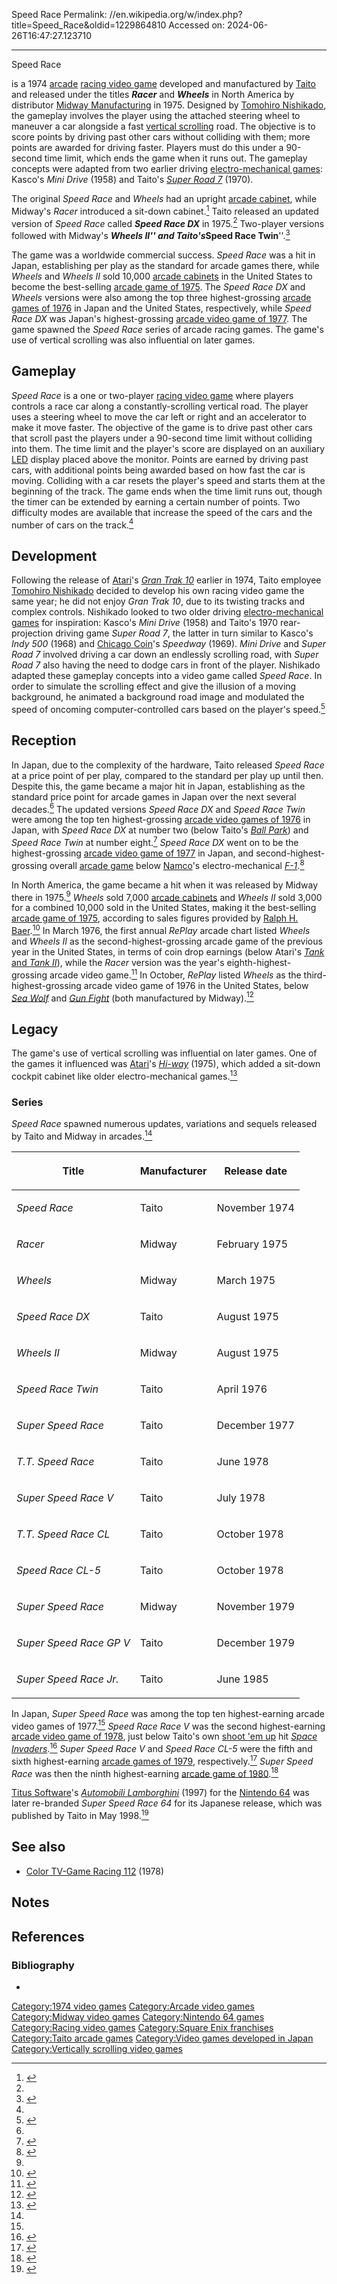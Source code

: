 Speed Race
Permalink: //en.wikipedia.org/w/index.php?title=Speed_Race&oldid=1229864810
Accessed on: 2024-06-26T16:47:27.123710



------
Speed Race
{{short description|1974 video game}}
{{Distinguish|Speed Racer}}
{{Infobox video game
| title = Speed Race
| image = File:Speed Race flyer.png
| alt = 
| developer = [[Taito]]
| publisher = {{vgrelease|JP/EU|Taito<ref name="Akagi">{{cite book |last1=Akagi |first1=Masumi |title=アーケードTVゲームリスト国内•海外編(1971-2005) |trans-title=Arcade TV Game List: Domestic • Overseas Edition (1971-2005) |date=13 October 2006 |publisher=Amusement News Agency |language=ja |location=Japan |isbn=978-4990251215 |pages=40–1, 124 |url=https://archive.org/details/ArcadeGameList1971-2005/page/n41/mode/2up}}</ref><ref name="EU">{{cite web |title=Video Game Flyers: Speed Race, Taito (EU) |url=https://flyers.arcade-museum.com/?page=thumbs&db=videodb&id=4056 |website=The Arcade Flyer Archive |publisher=[[Killer List of Videogames|International Arcade Museum]] |access-date=22 March 2021}}</ref>|NA|[[Midway Manufacturing]]|AU|Leisure & Allied Industries<ref name="AU">{{cite web |title=Video Game Flyers: Speed Race, Leisure & Allied Industries (AU) |url=https://flyers.arcade-museum.com/?page=flyer&db=videodb&id=4380&image=1 |website=The Arcade Flyer Archive |publisher=[[Killer List of Videogames|International Arcade Museum]] |access-date=22 March 2021}}</ref>}}
| designer = [[Tomohiro Nishikado]]
| platform = [[Arcade game|Arcade]]
| released = '''''Speed Race''''' {{vgrelease|JP|November 1974<ref name="Akagi"/>|EU/AU|Late 1974<ref name="EU"/><ref name="AU"/>}} '''''Racer''''' {{vgrelease|NA|February 1975<ref name="Akagi"/>}} '''''Wheels''''' {{vgrelease|NA|March 1975<ref name="Akagi"/>}} '''''Speed Race DX''''' {{vgrelease|JP|August 1975<ref name="Akagi"/>}} '''''Wheels II''''' {{vgrelease|NA|August 1975<ref name="Akagi"/>}} '''''Speed Race Twin''''' {{vgrelease|JP|April 1976<ref name="Akagi"/>|EU|1976<ref>{{cite web |title=Video Game Flyers: Speed Race Twin, Taito (EU) |url=https://flyers.arcade-museum.com/?page=thumbs&db=videodb&id=4058 |website=The Arcade Flyer Archive |access-date=31 May 2021}}</ref>}}
| genre = [[Racing video game|Racing]]
| series = ''Speed Race''
| modes = [[Single-player video game|Single-player]], [[two-player]] (''Wheels II'', ''Twin'')
}}

{{nihongo foot|'''''Speed Race'''''|スピードレース|Supīdo Rēsu|lead=yes|group=lower-alpha}} is a 1974 [[Arcade game|arcade]] [[racing video game]] developed and manufactured by [[Taito]] and released under the titles '''''Racer''''' and '''''Wheels''''' in North America by distributor [[Midway Manufacturing]] in 1975. Designed by [[Tomohiro Nishikado]], the gameplay involves the player using the attached steering wheel to maneuver a car alongside a fast [[vertical scrolling]] road. The objective is to score points by driving past other cars without colliding with them; more points are awarded for driving faster. Players must do this under a 90-second time limit, which ends the game when it runs out. The gameplay concepts were adapted from two earlier driving [[electro-mechanical games]]: Kasco's ''Mini Drive'' (1958) and Taito's ''[[List of Taito games|Super Road 7]]'' (1970).

The original ''Speed Race'' and ''Wheels'' had an upright [[arcade cabinet]], while Midway's ''Racer'' introduced a sit-down cabinet.<ref name="Wolf">{{cite book |last1=Wolf |first1=Mark J. P. |title=The Video Game Explosion: A History from PONG to Playstation and Beyond |date=2008 |publisher=[[ABC-CLIO]] |isbn=978-0-313-33868-7 |page=37 |url=https://books.google.com/books?id=XiM0ntMybNwC&pg=PA37}}</ref> Taito released an updated version of ''Speed Race'' called '''''Speed Race DX''''' in 1975.<ref name="Akagi"/> Two-player versions followed with Midway's '''''Wheels II''''' and Taito's '''''Speed Race Twin'''''.<ref>{{cite book |last1=Smith |first1=Alexander |title=They Create Worlds: The Story of the People and Companies That Shaped the Video Game Industry, Vol. I: 1971-1982 |date=19 November 2019 |publisher=[[CRC Press]] |isbn=978-0-429-75261-2 |page=195 |url=https://books.google.com/books?id=Cxy_DwAAQBAJ&pg=PT195}}</ref>

The game was a worldwide commercial success. ''Speed Race'' was a hit in Japan, establishing {{nowrap|[[100 yen]]}} per play as the standard for arcade games there, while ''Wheels'' and ''Wheels II'' sold 10,000 [[arcade cabinet]]s in the United States to become the best-selling [[1975 in video games|arcade game of 1975]]. The ''Speed Race DX'' and ''Wheels'' versions were also among the top three highest-grossing [[1976 in video games|arcade games of 1976]] in Japan and the United States, respectively, while ''Speed Race DX'' was Japan's highest-grossing [[1977 in video games|arcade video game of 1977]]. The game spawned the ''Speed Race'' series of arcade racing games. The game's use of vertical scrolling was also influential on later games.

==Gameplay==
''Speed Race'' is a one or two-player [[racing video game]] where players controls a race car along a constantly-scrolling vertical road. The player uses a steering wheel to move the car left or right and an accelerator to make it move faster. The objective of the game is to drive past other cars that scroll past the players under a 90-second time limit without colliding into them. The time limit and the player's score are displayed on an auxiliary [[Light-emitting diode|LED]] display placed above the monitor. Points are earned by driving past cars, with additional points being awarded based on how fast the car is moving. Colliding with a car resets the player's speed and starts them at the beginning of the track. The game ends when the time limit runs out, though the timer can be extended by earning a certain number of points. Two difficulty modes are available that increase the speed of the cars and the number of cars on the track.<ref name="Manual"/>

==Development==
Following the release of [[Atari, Inc.|Atari]]'s ''[[Gran Trak 10]]'' earlier in 1974, Taito employee [[Tomohiro Nishikado]] decided to develop his own racing video game the same year; he did not enjoy ''Gran Trak 10'', due to its twisting tracks and complex controls. Nishikado looked to two older driving [[electro-mechanical games]] for inspiration: Kasco's ''Mini Drive'' (1958) and Taito's 1970 rear-projection driving game ''Super Road 7'', the latter in turn similar to Kasco's ''Indy 500'' (1968) and [[Chicago Coin]]'s ''Speedway'' (1969). ''Mini Drive'' and ''Super Road 7'' involved driving a car down an endlessly scrolling road, with ''Super Road 7'' also having the need to dodge cars in front of the player. Nishikado adapted these gameplay concepts into a video game called ''Speed Race''. In order to simulate the scrolling effect and give the illusion of a moving background, he animated a background road image and modulated the speed of oncoming computer-controlled cars based on the player's speed.<ref name="Smith194">{{cite book |last1=Smith |first1=Alexander |title=They Create Worlds: The Story of the People and Companies That Shaped the Video Game Industry, Vol. I: 1971-1982 |date=19 November 2019 |publisher=[[CRC Press]] |isbn=978-0-429-75261-2 |page=194 |url=https://books.google.com/books?id=Cxy_DwAAQBAJ&pg=PT194}}</ref>

==Reception==
In Japan, due to the complexity of the hardware, Taito released ''Speed Race'' at a price point of {{nowrap|[[100 yen]]}} per play, compared to the standard {{nowrap|50 [[Japanese yen|yen]]}} per play up until then. Despite this, the game became a major hit in Japan, establishing {{nowrap|100 yen}} as the standard price point for arcade games in Japan over the next several decades.<ref name="Smith194"/> The updated versions ''Speed Race DX'' and ''Speed Race Twin'' were among the top ten highest-grossing [[1976 in video games|arcade video games of 1976]] in Japan, with ''Speed Race DX'' at number two (below Taito's ''[[List of Taito games|Ball Park]]'') and ''Speed Race Twin'' at number eight.<ref>{{cite magazine|title=本紙アンケー 〜 ト調査の結果|trans-title=Paper Questionnaire: Results of the Survey |magazine=[[:ja:ゲームマシン|Game Machine]]|issue=65|publisher=[[:ja:アミューズメント通信社|Amusement Press, Inc.]]|date=1 February 1977|pages=2–3|lang=ja|url=https://onitama.tv/gamemachine/pdf/19770201p.pdf#page=2}}</ref> ''Speed Race DX'' went on to be the highest-grossing [[1977 in video games|arcade video game of 1977]] in Japan, and second-highest-grossing overall [[arcade game]] below [[Namco]]'s electro-mechanical ''[[F-1 (arcade game)|F-1]]''.<ref name="GM90">{{cite magazine|title=結果ベスト3|trans-title=Best 3 Results |magazine=[[:ja:ゲームマシン|Game Machine]]|issue=90|publisher=[[:ja:アミューズメント通信社|Amusement Press, Inc.]]|date=15 February 1978|pages=2–3|lang=ja|url=https://onitama.tv/gamemachine/pdf/19780215p.pdf#page=2}}</ref>

In North America, the game became a hit when it was released by Midway there in 1975.<ref name="Smith194"/> ''Wheels'' sold 7,000 [[arcade cabinet]]s and ''Wheels II'' sold 3,000 for a combined 10,000 sold in the United States, making it the best-selling [[1975 in video games|arcade game of 1975]], according to sales figures provided by [[Ralph H. Baer]].<ref name="Baer">{{cite book |last1=Baer |first1=Ralph H. |author1-link=Ralph H. Baer |title=Videogames: In the Beginning |date=2005 |publisher=Rolenta Press |isbn=978-0-9643848-1-1 |pages=10–3 |url=https://archive.org/details/VideogamesInTheBeginningRalphH.Baer/page/n31/mode/2up}}</ref> In March 1976, the first annual ''RePlay'' arcade chart listed ''Wheels'' and ''Wheels II'' as the second-highest-grossing arcade game of the previous year in the United States, in terms of coin drop earnings (below Atari's [[Tank (video game)|''Tank'' and ''Tank II'']]), while the ''Racer'' version was the year's eighth-highest-grossing arcade video game.<ref>{{cite journal |title=The Nation's Top Arcade Games |journal=RePlay |date=March 1976}}</ref> In October, ''RePlay'' listed ''Wheels'' as the third-highest-grossing arcade video game of 1976 in the United States, below ''[[Sea Wolf (video game)|Sea Wolf]]'' and ''[[Gun Fight]]'' (both manufactured by Midway).<ref>{{cite journal |title=Profit Chart |journal=RePlay |date=October 1976}}</ref>

==Legacy==
The game's use of vertical scrolling was influential on later games. One of the games it influenced was [[Atari, Inc.|Atari]]'s ''[[Hi-way]]'' (1975), which added a sit-down cockpit cabinet like older electro-mechanical games.<ref>{{cite book |last1=Barton |first1=Matt |title=Vintage Games 2.0: An Insider Look at the Most Influential Games of All Time |date=8 May 2019 |publisher=[[CRC Press]] |isbn=978-1-000-00092-4 |page=73 |url=https://books.google.com/books?id=fU-fDwAAQBAJ&pg=PA73}}</ref>

===Series===
''Speed Race'' spawned numerous updates, variations and sequels released by Taito and Midway in arcades.<ref name="Akagi"/>

{| class="wikitable sortable"
! Title
! Manufacturer
! Release date
|-
| ''Speed Race'' || Taito || November 1974
|-
| ''Racer'' || Midway || February 1975
|-
| ''Wheels'' || Midway || March 1975
|-
| ''Speed Race DX'' || Taito || August 1975
|-
| ''Wheels II'' || Midway || August 1975
|-
| ''Speed Race Twin'' || Taito || April 1976
|-
| ''Super Speed Race'' || Taito || December 1977
|-
| ''T.T. Speed Race'' || Taito || June 1978
|-
| ''Super Speed Race V'' || Taito || July 1978
|-
| ''T.T. Speed Race CL'' || Taito || October 1978
|-
| ''Speed Race CL-5'' || Taito || October 1978
|-
| ''Super Speed Race'' || Midway || November 1979
|-
| ''Super Speed Race GP V'' || Taito || December 1979
|-
| ''Super Speed Race Jr.'' || Taito || June 1985
|}

In Japan, ''Super Speed Race'' was among the top ten highest-earning arcade video games of 1977.<ref name="GM90"/> ''Speed Race Race V'' was the second highest-earning [[1978 in video games|arcade video game of 1978]], just below Taito's own [[shoot 'em up]] hit ''[[Space Invaders]]''.<ref name="GM113">{{cite magazine|title=人気マシン・ベスト3|trans-title=Popular Machines: Best 3 |magazine=[[:ja:ゲームマシン|Game Machine]]|issue=113|publisher=[[:ja:アミューズメント通信社|Amusement Press, Inc.]]|date=February 1979|pages=2–3|lang=ja|url=https://onitama.tv/gamemachine/pdf/19790201p.pdf#page=2}}</ref> ''Super Speed Race V'' and ''Speed Race CL-5'' were the fifth and sixth highest-earning [[1979 in video games|arcade games of 1979]], respectively.<ref name="GM136">{{cite magazine|title=ベストスリー 本紙調査|trans-title=Best 3 Paper Survey |magazine=[[:ja:ゲームマシン|Game Machine]]|issue=136|publisher=[[:ja:アミューズメント通信社|Amusement Press, Inc.]]|date=February 1980|page=2|lang=ja|url=https://onitama.tv/gamemachine/pdf/19800201p.pdf#page=2}}</ref> ''Super Speed Race'' was then the ninth highest-earning [[1980 in video games|arcade game of 1980]].<ref name="GM159">{{cite magazine|title=ベストスリー 本紙調査 (調査対象1980年) 〜 アーケードゲーム機|trans-title=Best Three Book Survey (Survey Target 1980) ~ Arcade Game Machines|magazine=[[:ja:ゲームマシン|Game Machine]]|issue=159|publisher=[[:ja:アミューズメント通信社|Amusement Press, Inc.]]|date=15 February 1981|page=2|lang=ja|url=https://onitama.tv/gamemachine/pdf/19810215p.pdf#page=2}}</ref>

[[Titus Software]]'s ''[[Automobili Lamborghini (video game)|Automobili Lamborghini]]'' (1997) for the [[Nintendo 64]] was later re-branded ''Super Speed Race 64'' for its Japanese release, which was published by Taito in May 1998.<ref>{{cite web |title=スーパースピードレース 64 |url=https://mediaarts-db.bunka.go.jp/id/M749515 |website=Media Arts Database |publisher=[[Agency for Cultural Affairs]] |language=ja |access-date=2 May 2021}}</ref>

==See also==
* [[Color TV-Game Racing 112]] (1978)

==Notes==
{{notelist}}

==References==
{{reflist|refs=
|<ref name="Manual">''Speed Race Operating and Maintenance Manual'', p. 3</ref>
}}

===Bibliography===
{{refbegin}}
* {{cite book |title=Speed Race Operating and Maintenance Manual |publisher=[[Taito]] |url=https://www.arcade-museum.com/manuals-videogames/T/Tato%20Speed%20Race%20Manual%20SP070029.pdf |date=1974}}
{{refend}}

{{Square Enix franchises}}

[[Category:1974 video games]]
[[Category:Arcade video games]]
[[Category:Midway video games]]
[[Category:Nintendo 64 games]]
[[Category:Racing video games]]
[[Category:Square Enix franchises]]
[[Category:Taito arcade games]]
[[Category:Video games developed in Japan]]
[[Category:Vertically scrolling video games]]